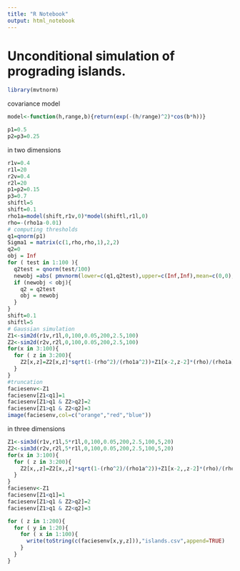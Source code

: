 ```yaml
---
title: "R Notebook"
output: html_notebook
---
```


# Unconditional simulation of prograding islands. 

```r
library(mvtnorm)
```

covariance model
```r
model<-function(h,range,b){return(exp(-(h/range)^2)*cos(b*h))}
```
```r
p1=0.5
p2=p3=0.25
```
in two dimensions
```r
r1v=0.4
r1l=20
r2v=0.4
r2l=20
p1=p2=0.15
p3=0.7
shiftl=5
shift=0.1
rho1a=model(shift,r1v,0)*model(shiftl,r1l,0)
rho=-(rho1a-0.01)
# computing thresholds
q1=qnorm(p1)
Sigma1 = matrix(c(1,rho,rho,1),2,2)
q2=0
obj = Inf
for ( test in 1:100 ){
  q2test = qnorm(test/100)
  newobj =abs( pmvnorm(lower=c(q1,q2test),upper=c(Inf,Inf),mean=c(0,0),sigma=Sigma1) - p2 ) 
  if (newobj < obj){
    q2 = q2test
    obj = newobj
  }
}
shift=0.1
shiftl=5
# Gaussian simulation
Z1<-sim2d(r1v,r1l,0,100,0.05,200,2.5,100)
Z2<-sim2d(r2v,r2l,0,100,0.05,200,2.5,100)
for(x in 3:100){
  for ( z in 3:200){
    Z2[x,z]=Z2[x,z]*sqrt(1-(rho^2)/(rho1a^2))+Z1[x-2,z-2]*(rho)/(rho1a)
  }
}
#truncation
faciesenv<-Z1
faciesenv[Z1<q1]=1
faciesenv[Z1>q1 & Z2>q2]=2
faciesenv[Z1>q1 & Z2<q2]=3
image(faciesenv,col=c("orange","red","blue"))
```
 in three dimensions
```r
Z1<-sim3d(r1v,r1l,5*r1l,0,100,0.05,200,2.5,100,5,20)
Z2<-sim3d(r2v,r2l,5*r1l,0,100,0.05,200,2.5,100,5,20)
for(x in 3:100){
  for ( z in 3:200){
    Z2[x,,z]=Z2[x,,z]*sqrt(1-(rho^2)/(rho1a^2))+Z1[x-2,,z-2]*(rho)/(rho1a)
  }
}
faciesenv<-Z1
faciesenv[Z1<q1]=1
faciesenv[Z1>q1 & Z2>q2]=2
faciesenv[Z1>q1 & Z2<q2]=3
```

```r
for ( z in 1:200){
  for ( y in 1:20){
    for ( x in 1:100){
      write(toString(c(faciesenv[x,y,z])),"islands.csv",append=TRUE)
    }
  }
}
```


